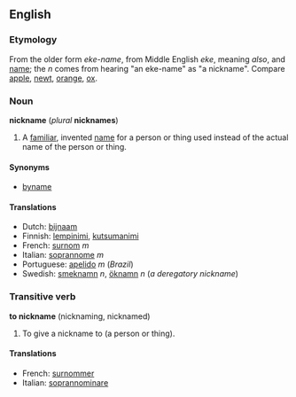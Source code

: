 ==English==
===Etymology===
From the older form ''eke-name'', from Middle English ''eke'', meaning ''also'', and [[name]]; the ''n'' comes from hearing "an eke-name" as "a nickname".  Compare [[apple]], [[newt]], [[orange]], [[ox]].

===Noun===
'''nickname''' (''plural'' '''nicknames''')

#A [[familiar]], invented [[name]] for a person or thing used instead of the actual name of the person or thing.

====Synonyms====
*[[byname]]

====Translations====
*Dutch: [[bijnaam]]
*Finnish: [[lempinimi]], [[kutsumanimi]]
*French: [[surnom]] ''m''
*Italian: [[soprannome]] ''m''
*Portuguese: [[apelido]] ''m'' (''Brazil'') <!-- I think that apelido in portugal has another meaning -->
*Swedish: [[smeknamn]] ''n'', [[öknamn]] ''n'' (''a deregatory nickname'')

===Transitive verb===
'''to nickname''' (nicknaming, nicknamed)

#To give a nickname to (a person or thing).

====Translations====
*French: [[surnommer]]
*Italian: [[soprannominare]]